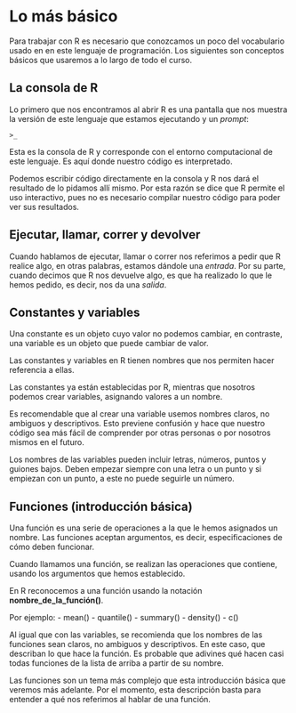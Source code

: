 # Lo más básico

Para trabajar con R es necesario que conozcamos un poco del vocabulario usado en en este lenguaje de programación. Los siguientes son conceptos básicos que usaremos a lo largo de todo el curso.

## La consola de R
Lo primero que nos encontramos al abrir R es una pantalla que nos muestra la versión de este lenguaje que estamos ejecutando y un *prompt*:

`>_                                               ` 

Esta es la consola de R y corresponde con el entorno computacional de este lenguaje. Es aquí donde nuestro código es interpretado.

Podemos escribir código directamente en la consola y R nos dará el resultado de lo pidamos allí mismo. Por esta razón se dice que R permite el uso interactivo, pues no es necesario compilar nuestro código para poder ver sus resultados.

## Ejecutar, llamar, correr y devolver
Cuando hablamos de ejecutar, llamar o correr nos referimos a pedir que R realice algo, en otras palabras, estamos dándole una *entrada*. Por su parte, cuando decimos que R nos devuelve algo, es que ha realizado lo que le hemos pedido, es decir, nos da una *salida*.

## Constantes y variables
Una constante es un objeto cuyo valor no podemos cambiar, en contraste, una variable es un objeto que puede cambiar de valor.

Las constantes y variables en R tienen nombres que nos permiten hacer referencia a ellas.

Las constantes ya están establecidas por R, mientras que nosotros podemos crear variables, asignando valores a un nombre.

Es recomendable que al crear una variable usemos nombres claros, no ambiguos y descriptivos. Esto previene confusión y hace que nuestro código sea más fácil de comprender por otras personas o por nosotros mismos en el futuro.

Los nombres de las variables pueden incluir letras, números, puntos y guiones bajos. Deben empezar siempre con una letra o un punto y si empiezan con un punto, a este no puede seguirle un número.

## Funciones (introducción básica)
Una función es una serie de operaciones a la que le hemos asignados un nombre. Las funciones aceptan argumentos, es decir, especificaciones de cómo deben funcionar.

Cuando llamamos una función, se realizan las operaciones que contiene, usando los argumentos que hemos establecido.

En R reconocemos a una función usando la notación **nombre_de_la_función()**.

Por ejemplo:
- mean()
- quantile()
- summary()
- density()
- c()

Al igual que con las variables, se recomienda que los nombres de las funciones sean claros, no ambiguos y descriptivos. En este caso, que describan lo que hace la función. Es probable que adivines qué hacen casi todas funciones de la lista de arriba a partir de su nombre.

Las funciones son un tema más complejo que esta introducción básica que veremos más adelante. Por el momento, esta descripción basta para entender a qué nos referimos al hablar de una función.
